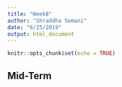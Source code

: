 ```yaml
---
title: "Week8"
author: "Shraddha Somani"
date: "6/25/2019"
output: html_document
---
```


```r
knitr::opts_chunk$set(echo = TRUE)
```

## Mid-Term